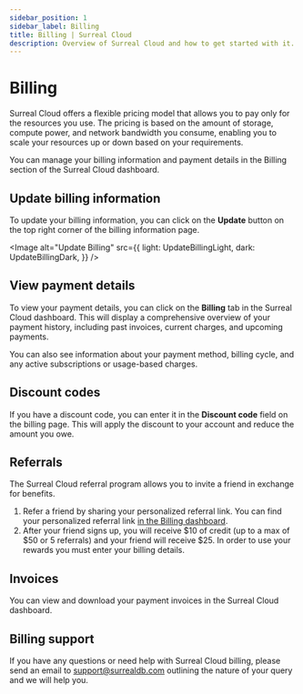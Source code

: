 ```yaml
---
sidebar_position: 1
sidebar_label: Billing
title: Billing | Surreal Cloud
description: Overview of Surreal Cloud and how to get started with it.
---
```




# Billing

Surreal Cloud offers a flexible pricing model that allows you to pay only for the resources you use. The pricing is based on the amount of storage, compute power, and network bandwidth you consume, enabling you to scale your resources up or down based on your requirements.

You can manage your billing information and payment details in the Billing section of the Surreal Cloud dashboard.


## Update billing information

To update your billing information, you can click on the **Update** button on the top right corner of the billing information page.

<Image
alt="Update Billing"
src={{
	light: UpdateBillingLight,
	dark: UpdateBillingDark,
	}}
/>


## View payment details

To view your payment details, you can click on the **Billing** tab in the Surreal Cloud dashboard. This will display a comprehensive overview of your payment history, including past invoices, current charges, and upcoming payments. 

You can also see information about your payment method, billing cycle, and any active subscriptions or usage-based charges.


## Discount codes

If you have a discount code, you can enter it in the **Discount code** field on the billing page. This will apply the discount to your account and reduce the amount you owe.


## Referrals

The Surreal Cloud referral program allows you to invite a friend in exchange for benefits.

1. Refer a friend by sharing your personalized referral link. You can find your personalized referral link [in the Billing dashboard](https://surrealist.app/cloud/billing).
2. After your friend signs up, you will receive $10 of credit (up to a max of $50 or 5 referrals) and your friend will receive $25. In order to use your rewards you must enter your billing details.

## Invoices

You can view and download your payment invoices in the Surreal Cloud dashboard.

## Billing support

If you have any questions or need help with Surreal Cloud billing, please send an email to [support@surrealdb.com](mailto:support@surrealdb.com) outlining the nature of your query and we will help you.